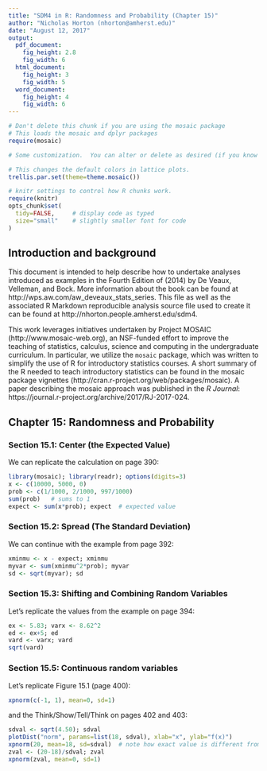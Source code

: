 ```yaml
---
title: "SDM4 in R: Randomness and Probability (Chapter 15)"
author: "Nicholas Horton (nhorton@amherst.edu)"
date: "August 12, 2017"
output: 
  pdf_document:
    fig_height: 2.8
    fig_width: 6
  html_document:
    fig_height: 3
    fig_width: 5
  word_document:
    fig_height: 4
    fig_width: 6
---
```



```r
# Don't delete this chunk if you are using the mosaic package
# This loads the mosaic and dplyr packages
require(mosaic)
```

```r
# Some customization.  You can alter or delete as desired (if you know what you are doing).

# This changes the default colors in lattice plots.
trellis.par.set(theme=theme.mosaic())  

# knitr settings to control how R chunks work.
require(knitr)
opts_chunk$set(
  tidy=FALSE,     # display code as typed
  size="small"    # slightly smaller font for code
)
```

## Introduction and background 

This document is intended to help describe how to undertake analyses introduced 
as examples in the Fourth Edition of \emph{Stats: Data and Models} (2014) by De Veaux, Velleman, and Bock.
More information about the book can be found at http://wps.aw.com/aw_deveaux_stats_series.  This
file as well as the associated R Markdown reproducible analysis source file used to create it can be found at http://nhorton.people.amherst.edu/sdm4.

This work leverages initiatives undertaken by Project MOSAIC (http://www.mosaic-web.org), an NSF-funded effort to improve the teaching of statistics, calculus, science and computing in the undergraduate curriculum. In particular, we utilize the `mosaic` package, which was written to simplify the use of R for introductory statistics courses. A short summary of the R needed to teach introductory statistics can be found in the mosaic package vignettes (http://cran.r-project.org/web/packages/mosaic).
A paper describing the mosaic approach was published in the *R Journal*: https://journal.r-project.org/archive/2017/RJ-2017-024.

## Chapter 15: Randomness and Probability

### Section 15.1: Center (the Expected Value)

We can replicate the calculation on page 390:

```r
library(mosaic); library(readr); options(digits=3)
x <- c(10000, 5000, 0)
prob <- c(1/1000, 2/1000, 997/1000)
sum(prob)   # sums to 1
expect <- sum(x*prob); expect  # expected value
```

### Section 15.2: Spread (The Standard Deviation)

We can continue with the example from page 392:

```r
xminmu <- x - expect; xminmu
myvar <- sum(xminmu^2*prob); myvar
sd <- sqrt(myvar); sd
```

### Section 15.3: Shifting and Combining Random Variables

Let's replicate the values from the example on page 394:

```r
ex <- 5.83; varx <- 8.62^2
ed <- ex+5; ed
vard <- varx; vard
sqrt(vard)
```

### Section 15.5: Continuous random variables

Let's replicate Figure 15.1 (page 400):

```r
xpnorm(c(-1, 1), mean=0, sd=1)
```

and the Think/Show/Tell/Think on pages 402 and 403:

```r
sdval <- sqrt(4.50); sdval
plotDist("norm", params=list(18, sdval), xlab="x", ylab="f(x)")
xpnorm(20, mean=18, sd=sdval)  # note how exact value is different from the table!
zval <- (20-18)/sdval; zval
xpnorm(zval, mean=0, sd=1)    
```

